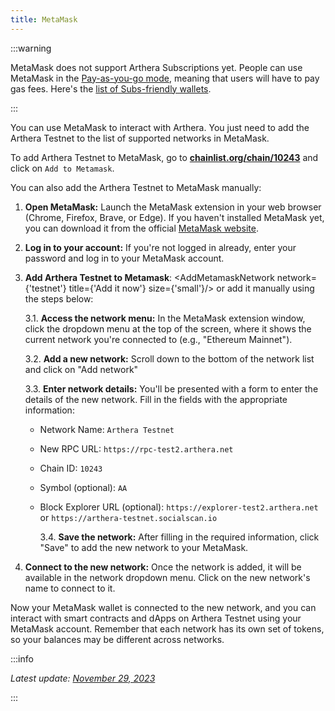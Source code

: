 ```yaml
---
title: MetaMask
---
```


:::warning

MetaMask does not support Arthera Subscriptions yet. People can use MetaMask in the [Pay-as-you-go mode](https://docs.arthera.net/learn/about-arthera/transaction-fees#pay-as-you-go-mode), meaning that users will have to pay gas fees. Here's the [list of Subs-friendly wallets](https://docs.arthera.net/learn/subs-friendly-wallets/).

:::

You can use MetaMask to interact with Arthera. You just need to add the Arthera Testnet to the list of supported networks in MetaMask.

To add Arthera Testnet to MetaMask, go to **[chainlist.org/chain/10243](https://chainlist.org/chain/10243)** and click on `Add to Metamask`.

You can also add the Arthera Testnet to MetaMask manually:

1. **Open MetaMask:**
   Launch the MetaMask extension in your web browser (Chrome, Firefox, Brave, or Edge). If you haven't installed MetaMask yet, you can download it from the official [MetaMask website](https://metamask.io/download/).

2. **Log in to your account:**
   If you're not logged in already, enter your password and log in to your MetaMask account.

3. **Add Arthera Testnet to Metamask**: <AddMetamaskNetwork network={'testnet'} title={'Add it now'} size={'small'}/> or add it manually using the steps below:

   3.1. **Access the network menu:**
   In the MetaMask extension window, click the dropdown menu at the top of the screen, where it shows the current network you're connected to (e.g., "Ethereum Mainnet").

   3.2. **Add a new network:** Scroll down to the bottom of the network list and click on "Add network"

   3.3. **Enter network details:** You'll be presented with a form to enter the details of the new network. Fill in the fields with the appropriate information:

   - Network Name: `Arthera Testnet`
   - New RPC URL: `https://rpc-test2.arthera.net`
   - Chain ID: `10243`
   - Symbol (optional): `AA`
   - Block Explorer URL (optional): `https://explorer-test2.arthera.net` or `https://arthera-testnet.socialscan.io`

     3.4. **Save the network:** After filling in the required information, click "Save" to add the new network to your MetaMask.

4. **Connect to the new network:** Once the network is added, it will be available in the network dropdown menu. Click on the new network's name to connect to it.

Now your MetaMask wallet is connected to the new network, and you can interact with smart contracts and dApps on Arthera Testnet using your MetaMask account.
Remember that each network has its own set of tokens, so your balances may be different across networks.

:::info

_Latest update: [November 29, 2023](https://github.com/artheranet/arthera-docs)_

:::
